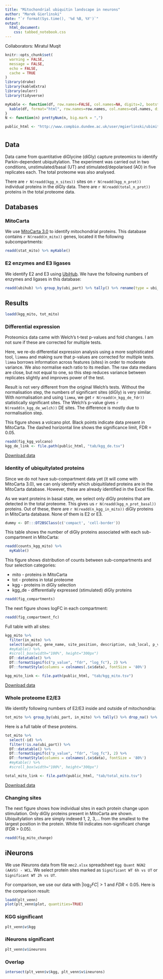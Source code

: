 ```yaml
---
title: "Mitochondrial ubiquitin landscape in neurons"
author: "Marek Gierlinski"
date: "`r format(Sys.time(), '%d %B, %Y')`"
output:
  html_document:
    css: tabbed_notebook.css
---
```


Collaborators: Miratul Muqit

```r
knitr::opts_chunk$set(
  warning = FALSE,
  message = FALSE,
  echo = FALSE,
  cache = TRUE
)
library(drake)
library(kableExtra)
library(eulerr)
library(tidyverse)

myKable <- function(df, row.names=FALSE, col.names=NA, digits=2, bootstrap="condensed", font.size=12, label=NULL, ...) {
  kable(df, format="html", row.names=row.names, col.names=col.names, digits=digits, label=label, ...) %>% kable_styling(bootstrap_options=bootstrap, full_width=FALSE, position="left", font_size=font.size)
}
N <- function(n) prettyNum(n, big.mark = ",")

public_html <- "http://www.compbio.dundee.ac.uk/user/mgierlinski/ubimito"
```

# {.tabset}

## Data

Data came from quantitative diGlycine (diGly) capture proteomics to identify Parkin-dependent ubiquitylation. The experiment was carried out in two conditions, unstimulated/basal (UT) and stimulated/depolarised (AO) in five replicates each. The total proteome was also analysed.

There are `r N(readd(kgg_n_sites))` sites on `r N(readd(kgg_n_prot))` individual proteins in the diGly data. There are `r N(readd(total_n_prot))` proteins in the total proteome data.

## Databases

### MitoCarta

We use [MitoCarta 3.0](https://www.broadinstitute.org/files/shared/metabolism/mitocarta/human.mitocarta3.0.html) to identify mitochondrial proteins. This database contains `r N(readd(n_mito))` genes, located it the following subcompartments:

```r
readd(stat_mito) %>% myKable()
```

### E2 enzymes and E3 ligases

We identify E2 and E3 using [UbiHub](https://ubihub.thesgc.org/static/UbiHub.html). We have the following numbers of enzymes and ligases in this database:

```r
readd(ubihub) %>% group_by(ubi_part) %>% tally() %>% rename(type = ubi_part) %>% myKable()
```


## Results

```r
loadd(kgg_mito, tot_mito)

```

### Differential expression

Proteomics data came with Welch's t-test p-values and fold changes. I am not sure if these are corrected for multiple tests.

Here, we re-do differential expression analysis using a more sophisticated tool, `limmma` and making sure that p-values are corrected for multiple tests. `limma` borrows information across features (sites) in order to moderate variance. We also normalise each ratio to its median. The raw data medians are close, but not equal to one, so this step reduces variance between replicates slightly and improves power of the test.

Result is not very different from the original Welch's tests. Without the normalisation step, the numbers of significant sites (diGly) is very similar. With normalisation and using `limma`, we get `r N(readd(n_kgg_de_fdr))` statistically significant sites. The Welch's p-value gives `r N(readd(n_kgg_de_welch))` DE sites. The difference is mostly due to normalisation step.

This figure shows a volcano plot. Black points indicate data present in MitoCarta. The dashed horizontal line shows the significance limit, FDR = 0.05.

```r
readd(fig_kgg_volcano)
kgg_de_link <- file.path(public_html, "tab/kgg_de.tsv")
```


[Download data](`r kgg_de_link`)

### Identity of ubiquitylated proteins

Since we do not have sub-compartment data yet (it will come with MitoCarta 3.0), we can only identify which ubiquitilated proteins are in the MitoCarta database. However, these are already identified in the Excel file.

As we want proteins in basal state, we select only diGly proteins that are detected in the total proteome. This gives us `r N(readd(kgg_n_prot_basal))` proteins. Out of these, there are `r N(readd(n_kgg_in_mito))` diGly proteins in MitoCarta database. None of them is E2 or E3.

```r
dummy <- DT:::DT2BSClass(c('compact', 'cell-border'))
```

This table shows the number of diGly proteins associated with each sub-compartment in MitoCarta:

```r
readd(counts_kgg_mito) %>% 
  myKable()
```

This figure shows distribution of counts between sub-compartments and four selection categories:

 - mito - proteins in MitoCarta
 - tot - proteins in total proteome
 - kgg - proteins in diGly selection
 - kgg_de - differentially expressed (stimulated) diGly proteins


```r
readd(fig_compartments)
```

The next figure shows logFC in each compartment:

```r
readd(fig_compartment_fc)
```

Full table with all sites:

```r
kgg_mito %>%
  filter(in_mito) %>% 
  select(uniprot, gene_name, site_position, description, sub_local, p_value, fdr, log_fc) %>% 
  #myKable() %>% 
  #scroll_box(width="100%", height="300px")
  DT::datatable() %>% 
  DT::formatSignif(c("p_value", "fdr", "log_fc"), 2) %>% 
  DT::formatStyle(columns = colnames(.$x$data), fontSize = '80%')

kgg_mito_link <- file.path(public_html, "tab/kgg_mito.tsv")
```

[Download data](`r kgg_mito_link`)

### Whole proteome E2/E3 

We identify following numbers of E2/E3 inside and outside of mitochondria:

```r
tot_mito %>% group_by(ubi_part, in_mito) %>% tally() %>% drop_na() %>% arrange(in_mito) %>% myKable()
```

Here is a full table of these proteins.

```r
tot_mito %>% 
  select(-id) %>% 
  filter(!is.na(ubi_part)) %>% 
  DT::datatable() %>% 
  DT::formatSignif(c("p_value", "fdr", "log_fc"), 2) %>% 
  DT::formatStyle(columns = colnames(.$x$data), fontSize = '80%')
  #myKable() %>% 
  #scroll_box(width="100%", height="300px")

total_mito_link <- file.path(public_html, "tab/total_mito.tsv")
```

[Download data](`r total_mito_link`)

### Changing sites

The next figure shows how individual sites in each protein change upon stimulation. Only diGly proteins present in MitoCarta are shown. Ubiquitylation sites are simply indexed 1, 2, 3,... from the smallest to the largest position in the protein. White fill indicates non-significant change (FDR > 0.05).

```r
readd(fig_mito_change) 
```


## iNeurons

We use iNeurons data from file `mmc2.xlsx` spreadsheet `Kgg Quant NGN2 (AAVS) - WCL`. We select protein sites marked as `Significant WT 6h vs UT` or `Significant WT 2h vs UT`.

For comparison, we use our data with $|\log_2 FC| > 1$ and $FDR < 0.05$. Here is the comparison result:

```r
loadd(plt_venn)
plot(plt_venn$plot, quantities=TRUE)
```

### KGG significant

```r
plt_venn$v$kgg
```

### iNeurons significant

```r
plt_venn$v$ineurons
```

### Overlap

```r
intersect(plt_venn$v$kgg, plt_venn$v$ineurons)
```
